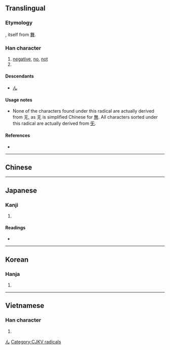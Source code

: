 {{character info/new}}
{{also|無}}
==Translingual==
{{stroke order|type=animate}}

===Etymology===
{{Han etym}}
{{Han simp|無}}, itself from [[舞]].

===Han character===
{{Han char|rn=71|rad=无|as=00|sn=4|four=|canj=MKU}}

# [[negative]], [[no]], [[not]]
# {{mul-kangxi radical-def}}

====Descendants====
* [[ん]]

====Usage notes====
* None of the characters found under this radical are actually derived from 无, as 无 is simplified Chinese for [[無]]. All characters sorted under this radical are actually derived from [[旡]].

====References====
* {{Han ref|kx=0485.230|dkj=13716|dj=0847.260|hdz=21147.120|uh=65E0|ud=26080}}

[[Category:Han characters from which hiragana were derived|ん]]

----

==Chinese==
{{zh-see|無}}

----

==Japanese==

===Kanji===
{{ja-kanji|grade=|rs=无00}}

# {{alternative form of|無|lang=ja}}

====Readings====
* {{ja-readings|on=[[ぶ]] (bu), [[む]] (mu)|kun=[[ない]] (nai)}}

----

==Korean==

===Hanja===
{{ko-hanja|hangeul=무|eumhun=|rv=mu|mr=mu|y=mu}}

# {{defn|lang=ko|sort=无00}}

----

==Vietnamese==

===Han character===
{{vi-hantu|[[vô]]|rs=无00}}

# {{defn|lang=vi|sort=无00}}

[[Category:CJKV radicals]]